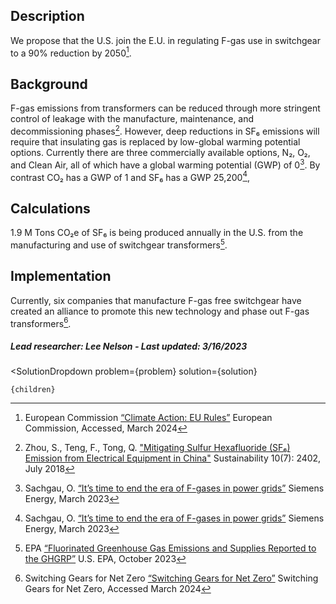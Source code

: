 


## Description
We propose that the U.S. join the E.U. in regulating F-gas use in switchgear to a 90% reduction by 2050[^”1”].

## Background
F-gas emissions from transformers can be reduced through more stringent control of leakage with the manufacture, maintenance, and decommissioning phases[^”2”]. However, deep reductions in SF₆ emissions will require that insulating gas is replaced by low-global warming potential options. Currently there are three commercially available options, N₂, O₂, and Clean Air, all of which have a global warming potential (GWP) of 0[^”3”]. By contrast CO₂ has a GWP of 1 and SF₆ has a GWP 25,200[^”3”], 

## Calculations
1.9 M Tons CO₂e of SF₆ is being produced annually in the U.S. from the manufacturing and use of switchgear transformers[^”4”].

## Implementation
Currently, six companies that manufacture F-gas free switchgear have created an alliance to promote this new technology and phase out F-gas transformers[^”5”].

##### Lead researcher: Lee Nelson - Last updated: 3/16/2023
[^”1”]: European Commission [“Climate Action: EU Rules”](https://climate.ec.europa.eu/eu-action/fluorinated-greenhouse-gases-0/eu-rules_en) European Commission, Accessed, March 2024

[^”2”]: Zhou, S., Teng, F., Tong, Q. ["Mitigating Sulfur Hexafluoride (SF₆) Emission from Electrical Equipment in China"](https://www.mdpi.com/2071-1050/10/7/2402/htm) Sustainability 10(7): 2402, July 2018 

[^”3”]: Sachgau, O. [“It’s time to end the era of F-gases in power grids”](https://www.siemens-energy.com/global/en/home/stories/industry-initiative-to-reduce-f-gases.html) Siemens Energy, March 2023

[^”4”]: EPA [“Fluorinated Greenhouse Gas Emissions and Supplies Reported to the GHGRP”](https://www.epa.gov/ghgreporting/fluorinated-greenhouse-gas-emissions-and-supplies-reported-ghgrp) U.S. EPA, October 2023

[^”5”]: Switching Gears for Net Zero [“Switching Gears for Net Zero”](https://www.switchinggearsfornetzero.com/) Switching Gears for Net Zero, Accessed March 2024


  <SolutionDropdown 
    problem={problem} 
    solution={solution}
  >
    {children}
  </SolutionDropdown>